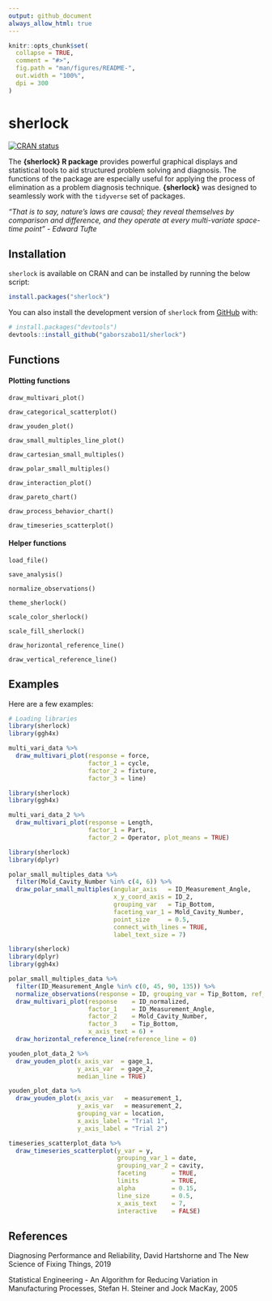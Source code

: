 ```yaml
---
output: github_document
always_allow_html: true
---
```


<!-- README.md is generated from README.Rmd. Please edit that file -->

```r
knitr::opts_chunk$set(
  collapse = TRUE,
  comment = "#>",
  fig.path = "man/figures/README-",
  out.width = "100%",
  dpi = 300
)
```

# sherlock

<!-- badges: start -->
[![CRAN status](https://www.r-pkg.org/badges/version/sherlock)](https://CRAN.R-project.org/package=sherlock)
<!-- badges: end -->

The __{sherlock} R package__ provides powerful graphical displays and statistical tools to aid structured problem solving and diagnosis. The functions of the package are especially useful for applying the process of elimination as a problem diagnosis technique. __{sherlock}__ was designed to seamlessly work with the `tidyverse` set of packages.


_"That is to say, nature's laws are causal; they reveal themselves by comparison and difference, and they operate at every multi-variate space-time point" - Edward Tufte_





## Installation

`sherlock` is available on CRAN and can be installed by running the below script:
``` r
install.packages("sherlock")
```

You can also install the development version of `sherlock` from [GitHub](https://github.com/) with:

``` r
# install.packages("devtools")
devtools::install_github("gaborszabo11/sherlock")
```

## Functions


#### Plotting functions
`draw_multivari_plot()`

`draw_categorical_scatterplot()`

`draw_youden_plot()`

`draw_small_multiples_line_plot()`

`draw_cartesian_small_multiples()`

`draw_polar_small_multiples()`

`draw_interaction_plot()`

`draw_pareto_chart()`

`draw_process_behavior_chart()`

`draw_timeseries_scatterplot()`


#### Helper functions
`load_file()`

`save_analysis()`

`normalize_observations()`

`theme_sherlock()`

`scale_color_sherlock()`

`scale_fill_sherlock()`

`draw_horizontal_reference_line()`

`draw_vertical_reference_line()`




## Examples

Here are a few examples:
```r
# Loading libraries
library(sherlock)
library(ggh4x)
```



```r
multi_vari_data %>% 
  draw_multivari_plot(response = force, 
                      factor_1 = cycle, 
                      factor_2 = fixture, 
                      factor_3 = line)
```



```r
library(sherlock)
library(ggh4x)

multi_vari_data_2 %>% 
  draw_multivari_plot(response = Length, 
                      factor_1 = Part, 
                      factor_2 = Operator, plot_means = TRUE)
```


```r
library(sherlock)
library(dplyr)

polar_small_multiples_data %>% 
  filter(Mold_Cavity_Number %in% c(4, 6)) %>% 
  draw_polar_small_multiples(angular_axis   = ID_Measurement_Angle, 
                             x_y_coord_axis = ID_2, 
                             grouping_var   = Tip_Bottom, 
                             faceting_var_1 = Mold_Cavity_Number,
                             point_size     = 0.5, 
                             connect_with_lines = TRUE, 
                             label_text_size = 7)
```


```r
library(sherlock)
library(dplyr)
library(ggh4x)

polar_small_multiples_data %>% 
  filter(ID_Measurement_Angle %in% c(0, 45, 90, 135)) %>% 
  normalize_observations(response = ID, grouping_var = Tip_Bottom, ref_values = c(0.2075, 0.2225)) %>% 
  draw_multivari_plot(response    = ID_normalized, 
                      factor_1    = ID_Measurement_Angle, 
                      factor_2    = Mold_Cavity_Number, 
                      factor_3    = Tip_Bottom, 
                      x_axis_text = 6) +
  draw_horizontal_reference_line(reference_line = 0)


```



```r
youden_plot_data_2 %>% 
  draw_youden_plot(x_axis_var  = gage_1, 
                   y_axis_var  = gage_2, 
                   median_line = TRUE)
```


```r
youden_plot_data %>% 
  draw_youden_plot(x_axis_var   = measurement_1, 
                   y_axis_var   = measurement_2, 
                   grouping_var = location, 
                   x_axis_label = "Trial 1", 
                   y_axis_label = "Trial 2")
```



```r
timeseries_scatterplot_data %>%
  draw_timeseries_scatterplot(y_var = y, 
                              grouping_var_1 = date, 
                              grouping_var_2 = cavity, 
                              faceting       = TRUE, 
                              limits         = TRUE, 
                              alpha          = 0.15,
                              line_size      = 0.5, 
                              x_axis_text    = 7,
                              interactive    = FALSE)
```




## References
Diagnosing Performance and Reliability, David Hartshorne and The New Science of Fixing Things, 2019

Statistical Engineering - An Algorithm for Reducing Variation in Manufacturing Processes, Stefan H. Steiner and Jock MacKay, 2005

